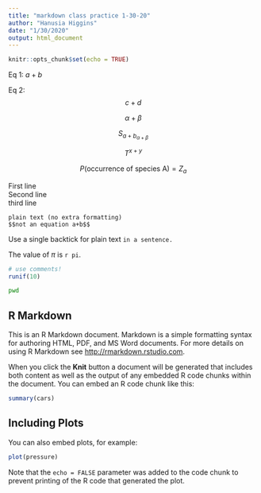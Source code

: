 ```yaml
---
title: "markdown class practice 1-30-20"
author: "Hanusia Higgins"
date: "1/30/2020"
output: html_document
---
```


```r
knitr::opts_chunk$set(echo = TRUE)
```

Eq 1: $a+b$

Eq 2: $$c+d$$

$$\alpha + \beta$$

$$S_{a+b_{\alpha+\beta}}$$

$$T^{x+y}$$

$$P(\mbox{occurrence of species A}) = Z_a$$

First line  
Second line  
third line  

```
plain text (no extra formatting)
$$not an equation a+b$$
```

Use a single backtick for plain text `in a sentence.`

The value of $\pi$ is `r pi`.

```r
# use comments!
runif(10)
```

```bash
pwd
```



## R Markdown

This is an R Markdown document. Markdown is a simple formatting syntax for authoring HTML, PDF, and MS Word documents. For more details on using R Markdown see <http://rmarkdown.rstudio.com>.

When you click the **Knit** button a document will be generated that includes both content as well as the output of any embedded R code chunks within the document. You can embed an R code chunk like this:

```r
summary(cars)
```

## Including Plots

You can also embed plots, for example:

```r
plot(pressure)
```

Note that the `echo = FALSE` parameter was added to the code chunk to prevent printing of the R code that generated the plot.
